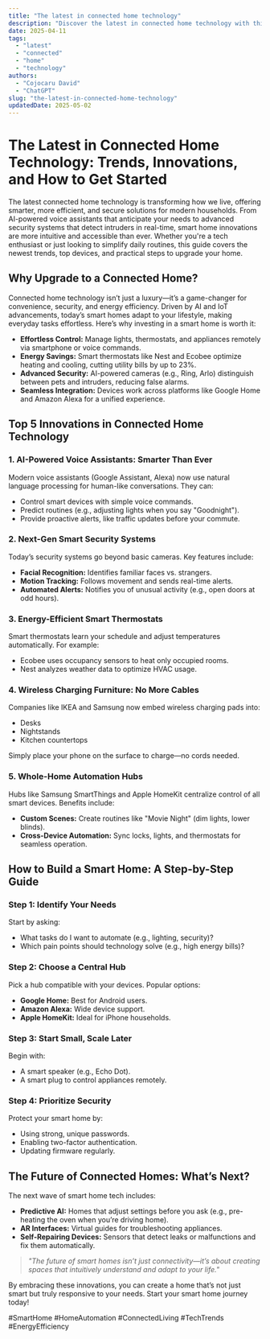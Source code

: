 ```yaml
---
title: "The latest in connected home technology"
description: "Discover the latest in connected home technology with this in-depth guide, providing actionable insights and practical tips to boost your knowledge and results."
date: 2025-04-11
tags:
  - "latest"
  - "connected"
  - "home"
  - "technology"
authors:
  - "Cojocaru David"
  - "ChatGPT"
slug: "the-latest-in-connected-home-technology"
updatedDate: 2025-05-02
---
```


# The Latest in Connected Home Technology: Trends, Innovations, and How to Get Started  

The latest connected home technology is transforming how we live, offering smarter, more efficient, and secure solutions for modern households. From AI-powered voice assistants that anticipate your needs to advanced security systems that detect intruders in real-time, smart home innovations are more intuitive and accessible than ever. Whether you're a tech enthusiast or just looking to simplify daily routines, this guide covers the newest trends, top devices, and practical steps to upgrade your home.  

## Why Upgrade to a Connected Home?  

Connected home technology isn’t just a luxury—it’s a game-changer for convenience, security, and energy efficiency. Driven by AI and IoT advancements, today’s smart homes adapt to your lifestyle, making everyday tasks effortless. Here’s why investing in a smart home is worth it:  

- **Effortless Control:** Manage lights, thermostats, and appliances remotely via smartphone or voice commands.  
- **Energy Savings:** Smart thermostats like Nest and Ecobee optimize heating and cooling, cutting utility bills by up to 23%.  
- **Advanced Security:** AI-powered cameras (e.g., Ring, Arlo) distinguish between pets and intruders, reducing false alarms.  
- **Seamless Integration:** Devices work across platforms like Google Home and Amazon Alexa for a unified experience.  

## Top 5 Innovations in Connected Home Technology  

### 1. AI-Powered Voice Assistants: Smarter Than Ever  

Modern voice assistants (Google Assistant, Alexa) now use natural language processing for human-like conversations. They can:  
- Control smart devices with simple voice commands.  
- Predict routines (e.g., adjusting lights when you say "Goodnight").  
- Provide proactive alerts, like traffic updates before your commute.  

### 2. Next-Gen Smart Security Systems  

Today’s security systems go beyond basic cameras. Key features include:  
- **Facial Recognition:** Identifies familiar faces vs. strangers.  
- **Motion Tracking:** Follows movement and sends real-time alerts.  
- **Automated Alerts:** Notifies you of unusual activity (e.g., open doors at odd hours).  

### 3. Energy-Efficient Smart Thermostats  

Smart thermostats learn your schedule and adjust temperatures automatically. For example:  
- Ecobee uses occupancy sensors to heat only occupied rooms.  
- Nest analyzes weather data to optimize HVAC usage.  

### 4. Wireless Charging Furniture: No More Cables  

Companies like IKEA and Samsung now embed wireless charging pads into:  
- Desks  
- Nightstands  
- Kitchen countertops  

Simply place your phone on the surface to charge—no cords needed.  

### 5. Whole-Home Automation Hubs  

Hubs like Samsung SmartThings and Apple HomeKit centralize control of all smart devices. Benefits include:  
- **Custom Scenes:** Create routines like "Movie Night" (dim lights, lower blinds).  
- **Cross-Device Automation:** Sync locks, lights, and thermostats for seamless operation.  

## How to Build a Smart Home: A Step-by-Step Guide  

### Step 1: Identify Your Needs  
Start by asking:  
- What tasks do I want to automate (e.g., lighting, security)?  
- Which pain points should technology solve (e.g., high energy bills)?  

### Step 2: Choose a Central Hub  
Pick a hub compatible with your devices. Popular options:  
- **Google Home:** Best for Android users.  
- **Amazon Alexa:** Wide device support.  
- **Apple HomeKit:** Ideal for iPhone households.  

### Step 3: Start Small, Scale Later  
Begin with:  
- A smart speaker (e.g., Echo Dot).  
- A smart plug to control appliances remotely.  

### Step 4: Prioritize Security  
Protect your smart home by:  
- Using strong, unique passwords.  
- Enabling two-factor authentication.  
- Updating firmware regularly.  

## The Future of Connected Homes: What’s Next?  

The next wave of smart home tech includes:  
- **Predictive AI:** Homes that adjust settings before you ask (e.g., pre-heating the oven when you’re driving home).  
- **AR Interfaces:** Virtual guides for troubleshooting appliances.  
- **Self-Repairing Devices:** Sensors that detect leaks or malfunctions and fix them automatically.  

> _"The future of smart homes isn’t just connectivity—it’s about creating spaces that intuitively understand and adapt to your life."_  

By embracing these innovations, you can create a home that’s not just smart but truly responsive to your needs. Start your smart home journey today!  

#SmartHome #HomeAutomation #ConnectedLiving #TechTrends #EnergyEfficiency